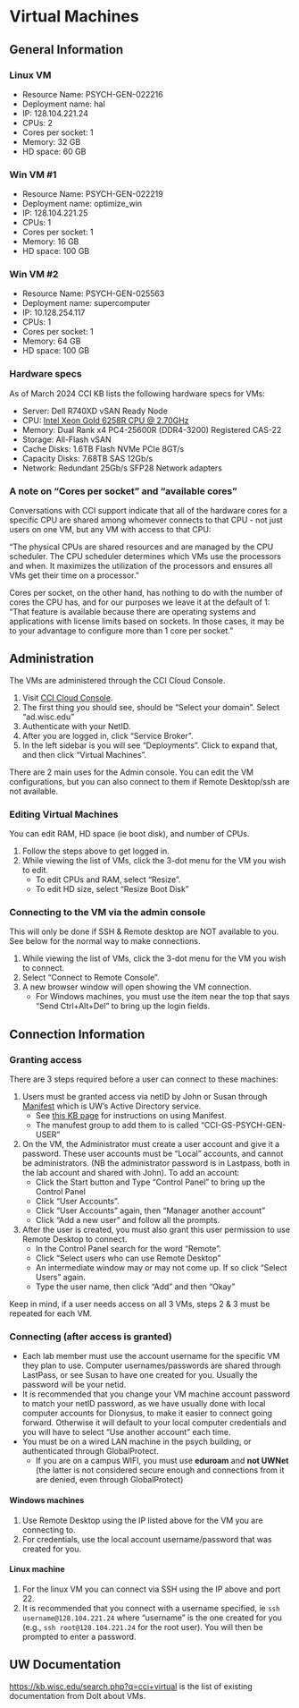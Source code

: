 # Virtual Machines

## General Information

### Linux VM

* Resource Name: PSYCH-GEN-022216
* Deployment name: hal
* IP: 128.104.221.24  
* CPUs: 2
* Cores per socket: 1
* Memory: 32 GB
* HD space: 60 GB


### Win VM #1

* Resource Name: PSYCH-GEN-022219
* Deployment name: optimize_win
* IP: 128.104.221.25  
* CPUs: 1
* Cores per socket: 1
* Memory: 16 GB
* HD space: 100 GB

### Win VM #2

* Resource Name: PSYCH-GEN-025563 
* Deployment name: supercomputer
* IP: 10.128.254.117   
* CPUs: 1
* Cores per socket: 1
* Memory: 64 GB
* HD space: 100 GB

### Hardware specs
As of March 2024 CCI KB lists the following hardware specs for VMs:

* Server: Dell R740XD vSAN Ready Node
* CPU: [Intel Xeon Gold 6258R CPU @ 2.70GHz](https://ark.intel.com/content/www/us/en/ark/products/199350/intel-xeon-gold-6258r-processor-38-5m-cache-2-70-ghz.html)
* Memory: Dual Rank x4 PC4-25600R (DDR4-3200) Registered CAS-22
* Storage: All-Flash vSAN
* Cache Disks: 1.6TB Flash NVMe PCIe 8GT/s
* Capacity Disks: 7.68TB SAS 12Gb/s
* Network: Redundant 25Gb/s SFP28 Network adapters


### A note on "Cores per socket" and "available cores"
Conversations with CCI support indicate that all of the hardware cores for a specific CPU are shared among whomever connects to that CPU - not just users on one VM, but any VM with access to that CPU: 

"The physical CPUs are shared resources and are managed by the CPU scheduler. The CPU scheduler determines which VMs use the processors and when. It maximizes the utilization of the processors and ensures all VMs get their time on a processor."

Cores per socket, on the other hand, has nothing to do with the number of cores the CPU has, and for our purposes we leave it at the default of 1: "That feature is available because there are operating systems and applications with license limits based on sockets. In those cases, it may be to your advantage to configure more than 1 core per socket."

## Administration

The VMs are administered through the CCI Cloud Console.

1. Visit [CCI Cloud Console](https://cci-one-vra-01.cci.wisc.edu/csp/gateway/portal/#/consumer). 
2. The first thing you should see, should be "Select your domain". Select "ad.wisc.edu"
2. Authenticate with your NetID.
3. After you are logged in, click "Service Broker". 
4. In the left sidebar is you will see "Deployments". Click to expand that, and then click "Virtual Machines".


There are 2 main uses for the Admin console. You can edit the VM configurations, but you can also connect to them if Remote Desktop/ssh are not available.

### Editing Virtual Machines

You can edit RAM, HD space (ie boot disk), and number of CPUs.

1. Follow the steps above to get logged in.
2. While viewing the list of VMs, click the 3-dot menu for the VM you wish to edit.
   * To edit CPUs and RAM, select "Resize". 
   * To edit HD size, select "Resize Boot Disk"

### Connecting to the VM via the admin console

This will only be done if SSH & Remote desktop are NOT available to you. See below for the normal way to make connections.

1. While viewing the list of VMs, click the 3-dot menu for the VM you wish to connect.
2. Select "Connect to Remote Console".
3. A new browser window will open showing the VM connection. 
   * For Windows machines, you must use the item near the top that says "Send Ctrl+Alt+Del" to bring up the login fields.


## Connection Information

### Granting access

There are 3 steps required before a user can connect to these machines:

1. Users must be granted access via netID by John or Susan through [Manifest](https://manifest.services.wisc.edu) which is UW's Active Directory service. 
   * See [this KB page](https://kb.wisc.edu/25882) for instructions on using Manifest.
   * The manufest group to add them to is called "CCI-GS-PSYCH-GEN-USER"
2. On the VM, the Administrator must create a user account and give it a password. These user accounts must be "Local" accounts, and cannot be administrators. (NB the administrator password is in Lastpass, both in the lab account and shared with John). To add an account:
   * Click the Start button and Type "Control Panel" to bring up the Control Panel
   * Click "User Accounts".
   * Click "User Accounts" again, then "Manager another account"
   * Click  "Add a new user" and follow all the prompts.
3. After the user is created, you must also grant this user permission to use Remote Desktop to connect. 
   * In the Control Panel search for the word "Remote".
   * Click "Select users who can use Remote Desktop"
   * An intermediate window may or may not come up. If so click "Select Users" again.
   * Type the user name, then click "Add" and then "Okay"
   
Keep in mind, if a user needs access on all 3 VMs, steps 2 & 3 must be repeated for each VM.

### Connecting (after access is granted)

* Each lab member must use the account username for the specific VM they plan to use. Computer usernames/passwords are shared through LastPass, or see Susan to have one created for you. Usually the password will be your netid.
* It is recommended that you change your VM machine account password to match your netID password, as we have usually done with local computer accounts for Dionysus, to make it easier to connect going forward. Otherwise it will default to your local computer credentials and you will have to select "Use another account" each time.
* You must be on a wired LAN machine in the psych building, or authenticated through GlobalProtect. 
   * If you are on a campus WIFI, you must use **eduroam** and **not UWNet** (the latter is not considered secure enough and connections from it are denied, even through GlobalProtect)
   
#### Windows machines
1. Use Remote Desktop using the IP listed above for the VM you are connecting to.
2. For credentials, use the local account username/password that was created for you.

#### Linux machine
1. For the linux VM you can connect via SSH using the IP above and port 22. 
2. It is recommended that you connect with a username specified, ie `ssh username@128.104.221.24` where "username" is the one created for you (e.g., `ssh root@128.104.221.24` for the root user). You will then be prompted to enter a password.

## UW Documentation

<https://kb.wisc.edu/search.php?q=cci+virtual> is the list of existing documentation from DoIt about VMs.

